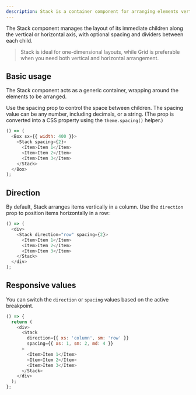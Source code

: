 ```yaml
---
description: Stack is a container component for arranging elements vertically or horizontally.
---
```



The Stack component manages the layout of its immediate children along the vertical or horizontal axis, with optional spacing and dividers between each child.

> Stack is ideal for one-dimensional layouts, while Grid is preferable when you need both vertical and horizontal arrangement.

## Basic usage

The Stack component acts as a generic container, wrapping around the elements to be arranged.

Use the spacing prop to control the space between children. The spacing value can be any number, including decimals, or a string. (The prop is converted into a CSS property using the `theme.spacing()` helper.)

```js live
() => (
  <Box sx={{ width: 400 }}>
    <Stack spacing={2}>
      <Item>Item 1</Item>
      <Item>Item 2</Item>
      <Item>Item 3</Item>
    </Stack>
  </Box>
);
```

## Direction

By default, Stack arranges items vertically in a column. Use the `direction` prop to position items horizontally in a row:

```js live
() => (
  <div>
    <Stack direction="row" spacing={2}>
      <Item>Item 1</Item>
      <Item>Item 2</Item>
      <Item>Item 3</Item>
    </Stack>
  </div>
);
```

## Responsive values

You can switch the `direction` or `spacing` values based on the active breakpoint.

```js live
() => {
  return (
    <div>
      <Stack
        direction={{ xs: 'column', sm: 'row' }}
        spacing={{ xs: 1, sm: 2, md: 4 }}
      >
        <Item>Item 1</Item>
        <Item>Item 2</Item>
        <Item>Item 3</Item>
      </Stack>
    </div>
  );
};
```
